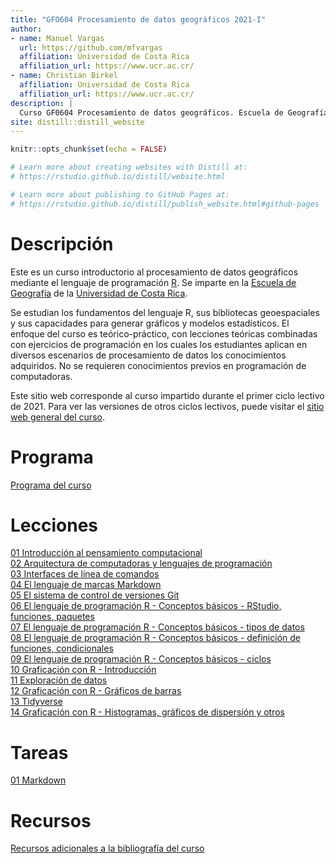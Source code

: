 ```yaml
---
title: "GFO604 Procesamiento de datos geográficos 2021-I"
author: 
- name: Manuel Vargas
  url: https://github.com/mfvargas
  affiliation: Universidad de Costa Rica
  affiliation_url: https://www.ucr.ac.cr/
- name: Christian Birkel
  affiliation: Universidad de Costa Rica
  affiliation_url: https://www.ucr.ac.cr/  
description: |
  Curso GF0604 Procesamiento de datos geográficos. Escuela de Geografía, Universidad de Costa Rica. Primer ciclo lectivo 2021.
site: distill::distill_website
---
```


```r
knitr::opts_chunk$set(echo = FALSE)

# Learn more about creating websites with Distill at:
# https://rstudio.github.io/distill/website.html

# Learn more about publishing to GitHub Pages at:
# https://rstudio.github.io/distill/publish_website.html#github-pages

```

# Descripción
Este es un curso introductorio al procesamiento de datos geográficos mediante el lenguaje de programación [R](https://www.r-project.org/). Se imparte en la [Escuela de Geografía](https://www.geografia.fcs.ucr.ac.cr/) de la [Universidad de Costa Rica](https://www.ucr.ac.cr/).

Se estudian los fundamentos del lenguaje R, sus bibliotecas geoespaciales y sus capacidades para generar gráficos y modelos estadísticos. El enfoque del curso es teórico-práctico, con lecciones teóricas combinadas con ejercicios de programación en los cuales los estudiantes aplican en diversos escenarios de procesamiento de datos los conocimientos adquiridos. No se requieren conocimientos previos en programación de computadoras.

Este sitio web corresponde al curso impartido durante el primer ciclo lectivo de 2021. Para ver las versiones de otros ciclos lectivos, puede visitar el [sitio web general del curso](https://gf0604-procesamientodatosgeograficos.github.io/).

# Programa
[Programa del curso](https://github.com/gf0604-procesamientodatosgeograficos/2021i-programa/blob/main/gf0604-procesamientodatosgeograficos-g001-2021i.pdf)

# Lecciones
[01 Introducción al pensamiento computacional](https://gf0604-procesamientodatosgeograficos.github.io/2021i-leccion-01/)  
[02 Arquitectura de computadoras y lenguajes de programación](https://gf0604-procesamientodatosgeograficos.github.io/2021i-leccion-02/)  
[03 Interfaces de línea de comandos](https://gf0604-procesamientodatosgeograficos.github.io/2021i-leccion-03/)  
[04 El lenguaje de marcas Markdown](https://gf0604-procesamientodatosgeograficos.github.io/2021i-leccion-04/)  
[05 El sistema de control de versiones Git](https://gf0604-procesamientodatosgeograficos.github.io/2021i-leccion-05/)  
[06 El lenguaje de programación R - Conceptos básicos - RStudio, funciones, paquetes](https://gf0604-procesamientodatosgeograficos.github.io/2021i-leccion-06/)  
[07 El lenguaje de programación R - Conceptos básicos - tipos de datos](https://gf0604-procesamientodatosgeograficos.github.io/2021i-leccion-06/)  
[08 El lenguaje de programación R - Conceptos básicos - definición de funciones, condicionales](https://gf0604-procesamientodatosgeograficos.github.io/2021i-leccion-06/)  
[09 El lenguaje de programación R - Conceptos básicos - ciclos](https://gf0604-procesamientodatosgeograficos.github.io/2021i-leccion-06/)  
[10 Graficación con R - Introducción](https://gf0604-procesamientodatosgeograficos.github.io/2021i-leccion-10/)  
[11 Exploración de datos](https://github.com/gf0604-procesamientodatosgeograficos/2021i-datos/blob/main/hidrologia/fdc/FDC.csv)  
[12 Graficación con R - Gráficos de barras](https://gf0604-procesamientodatosgeograficos.github.io/2021i-leccion-10/)  
[13 Tidyverse](https://gf0604-procesamientodatosgeograficos.github.io/2021i-leccion-13/)  
[14 Graficación con R - Histogramas, gráficos de dispersión y otros](https://gf0604-procesamientodatosgeograficos.github.io/2021i-leccion-10/)  

# Tareas
[01 Markdown](https://gf0604-procesamientodatosgeograficos.github.io/2021i-tarea-01/)

# Recursos
[Recursos adicionales a la bibliografía del curso](recursos.html)